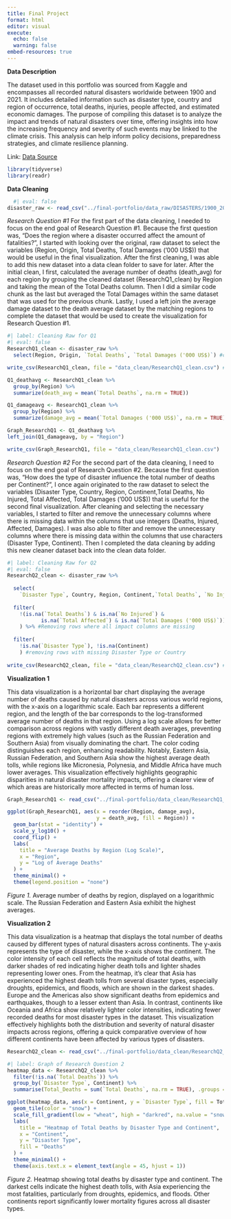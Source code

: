 ```yaml
---
title: Final Project
format: html
editor: visual
execute: 
  echo: false
  warning: false
embed-resources: true
---
```


**Data Description**

The dataset used in this portfolio was sourced from Kaggle and encompasses all recorded natural disasters worldwide between 1900 and 2021. It includes detailed information such as disaster type, country and region of occurrence, total deaths, injuries, people affected, and estimated economic damages. The purpose of compiling this dataset is to analyze the impact and trends of natural disasters over time, offering insights into how the increasing frequency and severity of such events may be linked to the climate crisis. This analysis can help inform policy decisions, preparedness strategies, and climate resilience planning.

Link: [Data Source](https://www.kaggle.com/datasets/brsdincer/all-natural-disasters-19002021-eosdis/data)

```r
library(tidyverse)
library(readr)
```

**Data Cleaning**

```r
  #| eval: false
disaster_raw <- read_csv("../final-portfolio/data_raw/DISASTERS/1900_2021_DISASTERS.xlsx - emdat data.csv")
```

*Research Question #1* For the first part of the data cleaning, I needed to focus on the end goal of Research Question #1. Because the first question was, "Does the region where a disaster occurred affect the amount of fatalities?", I started with looking over the original, raw dataset to select the variables (Region, Origin, Total Deaths, Total Damages ('000 US\$)) that would be useful in the final visualization. After the first cleaning, I was able to add this new dataset into a data clean folder to save for later. After the initial clean, I first, calculated the average number of deaths (death_avg) for each region by grouping the cleaned dataset (ResearchQ1_clean) by Region and taking the mean of the Total Deaths column. Then I did a similar code chunk as the last but averaged the Total Damages within the same dataset that was used for the previous chunk. Lastly, I used a left join the average damage dataset to the death average dataset by the matching regions to complete the dataset that would be used to create the visualization for Research Question #1.

```r
#| label: Cleaning Raw for Q1
#| eval: false
ResearchQ1_clean <- disaster_raw %>%
  select(Region, Origin, `Total Deaths`, `Total Damages ('000 US$)`) #columns wanted to keep

write_csv(ResearchQ1_clean, file = "data_clean/ResearchQ1_clean.csv") #saving clean data

Q1_deathavg <- ResearchQ1_clean %>%
  group_by(Region) %>%
  summarize(death_avg = mean(`Total Deaths`, na.rm = TRUE)) 

Q1_damageavg <- ResearchQ1_clean %>%
  group_by(Region) %>%
  summarize(damage_avg = mean(`Total Damages ('000 US$)`, na.rm = TRUE))

Graph_ResearchQ1 <- Q1_deathavg %>%
left_join(Q1_damageavg, by = "Region")

write_csv(Graph_ResearchQ1, file = "data_clean/ResearchQ1_clean.csv") 
```

*Research Question #2* For the second part of the data cleaning, I need to focus on the end goal of Research Question #2. Because the first question was, "How does the type of disaster influence the total number of deaths per Continent?", I once again originated to the raw dataset to select the variables (Disaster Type, Country, Region, Continent,Total Deaths, No Injured, Total Affected, Total Damages ('000 US\$)) that is useful for the second final visualization. After cleaning and selecting the necessary variables, I started to filter and remove the unnecessary columns where there is missing data within the columns that use integers (Deaths, Injured, Affected, Damages). I was also able to filter and remove the unnecessary columns where there is missing data within the columns that use characters (Disaster Type, Continent). Then I completed the data cleaning by adding this new cleaner dataset back into the clean data folder.

```r
#| label: Cleaning Raw for Q2
#| eval: false
ResearchQ2_clean <- disaster_raw %>%
  
  select(
    `Disaster Type`, Country, Region, Continent,`Total Deaths`, `No Injured`, `Total Affected`, `Total Damages ('000 US$)`) %>% #selecting the columns that I think would be useful to keep to answer question
  
  filter(               
    !(is.na(`Total Deaths`) & is.na(`No Injured`) & 
           is.na(`Total Affected`) & is.na(`Total Damages ('000 US$)`))
    ) %>% #Removing rows where all impact columns are missing
  
  filter(
    !is.na(`Disaster Type`), !is.na(Continent)
    ) #removing rows with missing Disaster Type or Country
  
write_csv(ResearchQ2_clean, file = "data_clean/ResearchQ2_clean.csv") #saving clean data
```

**Visualization 1**

This data visualization is a horizontal bar chart displaying the average number of deaths caused by natural disasters across various world regions, with the x-axis on a logarithmic scale. Each bar represents a different region, and the length of the bar corresponds to the log-transformed average number of deaths in that region. Using a log scale allows for better comparison across regions with vastly different death averages, preventing regions with extremely high values (such as the Russian Federation and Southern Asia) from visually dominating the chart. The color coding distinguishes each region, enhancing readability. Notably, Eastern Asia, Russian Federation, and Southern Asia show the highest average death tolls, while regions like Micronesia, Polynesia, and Middle Africa have much lower averages. This visualization effectively highlights geographic disparities in natural disaster mortality impacts, offering a clearer view of which areas are historically more affected in terms of human loss.

```r
Graph_ResearchQ1 <- read_csv("../final-portfolio/data_clean/ResearchQ1_clean.csv")
```


```r
ggplot(Graph_ResearchQ1, aes(x = reorder(Region, damage_avg), 
                             y = death_avg, fill = Region)) +
  geom_bar(stat = "identity") +
  scale_y_log10() +
  coord_flip() +
  labs(
    title = "Average Deaths by Region (Log Scale)",
    x = "Region",
    y = "Log of Average Deaths"
  ) +
  theme_minimal() +
  theme(legend.position = "none")
```

*Figure 1.* Average number of deaths by region, displayed on a logarithmic scale. The Russian Federation and Eastern Asia exhibit the highest averages.

**Visualization 2**

This data visualization is a heatmap that displays the total number of deaths caused by different types of natural disasters across continents. The y-axis represents the type of disaster, while the x-axis shows the continent. The color intensity of each cell reflects the magnitude of total deaths, with darker shades of red indicating higher death tolls and lighter shades representing lower ones. From the heatmap, it's clear that Asia has experienced the highest death tolls from several disaster types, especially droughts, epidemics, and floods, which are shown in the darkest shades. Europe and the Americas also show significant deaths from epidemics and earthquakes, though to a lesser extent than Asia. In contrast, continents like Oceania and Africa show relatively lighter color intensities, indicating fewer recorded deaths for most disaster types in the dataset. This visualization effectively highlights both the distribution and severity of natural disaster impacts across regions, offering a quick comparative overview of how different continents have been affected by various types of disasters.

```r
ResearchQ2_clean <- read_csv("../final-portfolio/data_clean/ResearchQ2_clean.csv")
```


```r
#| label: Graph of Research Question 2
heatmap_data <- ResearchQ2_clean %>%
  filter(!is.na(`Total Deaths`)) %>%
  group_by(`Disaster Type`, Continent) %>%
  summarise(Total_Deaths = sum(`Total Deaths`, na.rm = TRUE), .groups = "drop")

ggplot(heatmap_data, aes(x = Continent, y = `Disaster Type`, fill = Total_Deaths)) +
  geom_tile(color = "snow") +
  scale_fill_gradient(low = "wheat", high = "darkred", na.value = "snow") +
  labs(
    title = "Heatmap of Total Deaths by Disaster Type and Continent",
    x = "Continent",
    y = "Disaster Type",
    fill = "Deaths"
  ) +
  theme_minimal() +
  theme(axis.text.x = element_text(angle = 45, hjust = 1))
```

*Figure 2.* Heatmap showing total deaths by disaster type and continent. The darkest cells indicate the highest death tolls, with Asia experiencing the most fatalities, particularly from droughts, epidemics, and floods. Other continents report significantly lower mortality figures across all disaster types.

